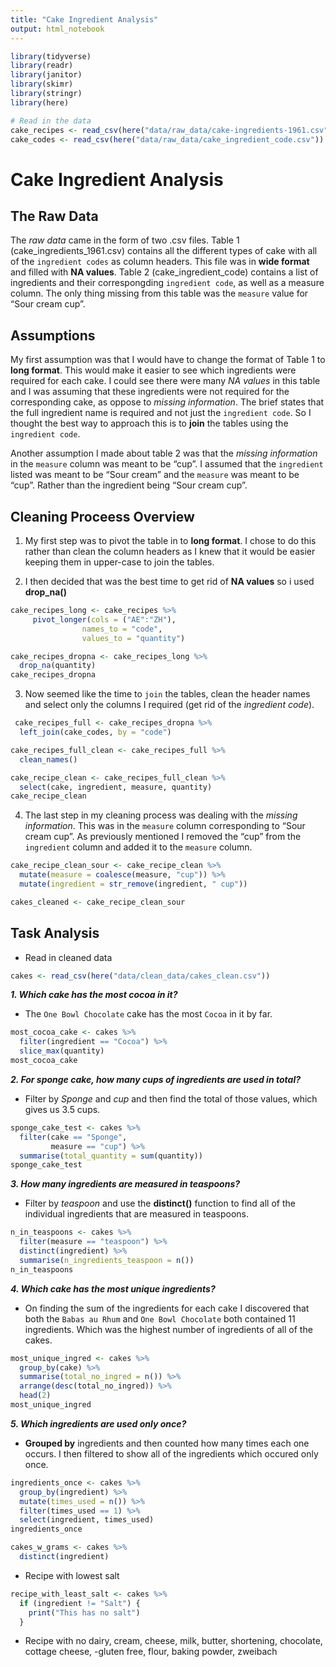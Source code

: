 ```yaml
---
title: "Cake Ingredient Analysis"
output: html_notebook
---
```


```r
library(tidyverse)
library(readr)
library(janitor)
library(skimr)
library(stringr)
library(here)
```


```r
# Read in the data
cake_recipes <- read_csv(here("data/raw_data/cake-ingredients-1961.csv"))
cake_codes <- read_csv(here("data/raw_data/cake_ingredient_code.csv"))
```

# Cake Ingredient Analysis

## The Raw Data

The *raw data* came in the form of two .csv files. Table 1 (cake_ingredients_1961.csv)  contains all the different types of cake with all of the `ingredient codes` as column headers. This file was in __wide format__ and filled with **NA values**. Table 2 (cake_ingredient_code) contains a list of ingredients and their correspongding `ingredient code`, as well as a measure column. The only thing missing from this table was the `measure` value for "Sour cream cup".

## Assumptions

My first assumption was that I would have to change the format of Table 1 to __long format__. This would make it easier to see which ingredients were required for each cake. I could see there were many _NA values_ in this table and I was assuming that these ingredients were not required for the corresponding cake, as oppose to *missing information*. The brief states that the full ingredient name is required and not just the `ingredient code`. So I thought the best way to approach this is to **join** the tables using the `ingredient code`. 

Another assumption I made about table 2 was that the *missing information* in the `measure` column was meant to be "cup". I assumed that the `ingredient` listed was meant to be "Sour cream" and the `measure` was meant to be "cup". Rather than the ingredient being "Sour cream cup".


## Cleaning Proceess Overview

1. My first step was to pivot the table in to __long format__. I chose to do this rather than clean the column headers as I knew that it would be easier keeping them in upper-case to join the tables.

2. I then decided that was the best time to get rid of __NA values__ so i used __drop_na()__
```r
cake_recipes_long <- cake_recipes %>%
     pivot_longer(cols = ("AE":"ZH"),
                names_to = "code",
                values_to = "quantity")

cake_recipes_dropna <- cake_recipes_long %>%
  drop_na(quantity)
cake_recipes_dropna
```

3. Now seemed like the time to `join` the tables, clean the header names and select only the columns I required (get rid of the _ingredient code_).
```r
 cake_recipes_full <- cake_recipes_dropna %>%
  left_join(cake_codes, by = "code")

cake_recipes_full_clean <- cake_recipes_full %>%
  clean_names()

cake_recipe_clean <- cake_recipes_full_clean %>%
  select(cake, ingredient, measure, quantity)
cake_recipe_clean
```

4. The last step in my cleaning process was dealing with the *missing information*. This was in the `measure` column corresponding to "Sour cream cup". As previously mentioned I removed the "cup" from the `ingredient` column and added it to the `measure` column.
```r
cake_recipe_clean_sour <- cake_recipe_clean %>%
  mutate(measure = coalesce(measure, "cup")) %>% 
  mutate(ingredient = str_remove(ingredient, " cup"))

cakes_cleaned <- cake_recipe_clean_sour
```

## Task Analysis

- Read in cleaned data
```r
cakes <- read_csv(here("data/clean_data/cakes_clean.csv"))
```

___1. Which cake has the most cocoa in it?___

- The `One Bowl Chocolate` cake has the most `Cocoa` in it by far.
```r
most_cocoa_cake <- cakes %>%
  filter(ingredient == "Cocoa") %>%
  slice_max(quantity)
most_cocoa_cake
```


___2. For sponge cake, how many cups of ingredients are used in total?___

- Filter by _Sponge_ and _cup_ and then find the total of those values, which gives us 3.5 cups.
```r
sponge_cake_test <- cakes %>% 
  filter(cake == "Sponge",
         measure == "cup") %>% 
  summarise(total_quantity = sum(quantity))
sponge_cake_test
```

___3. How many ingredients are measured in teaspoons?___

- Filter by _teaspoon_ and use the **distinct()** function to find all of the individual ingredients that are measured in teaspoons.
```r
n_in_teaspoons <- cakes %>% 
  filter(measure == "teaspoon") %>% 
  distinct(ingredient) %>% 
  summarise(n_ingredients_teaspoon = n())
n_in_teaspoons
```

___4. Which cake has the most unique ingredients?___

- On finding the sum of the ingredients for each cake I discovered that both the `Babas au Rhum` and `One Bowl Chocolate` both contained 11 ingredients. Which was the highest number of ingredients of all of the cakes.
```r
most_unique_ingred <- cakes %>% 
  group_by(cake) %>% 
  summarise(total_no_ingred = n()) %>% 
  arrange(desc(total_no_ingred)) %>% 
  head(2)
most_unique_ingred
```

___5. Which ingredients are used only once?___

- **Grouped by** ingredients and then counted how many times each one occurs. I then filtered to show all of the ingredients which occured only once.
```r
ingredients_once <- cakes %>% 
  group_by(ingredient) %>% 
  mutate(times_used = n()) %>% 
  filter(times_used == 1) %>% 
  select(ingredient, times_used)
ingredients_once
```

```r
cakes_w_grams <- cakes %>% 
  distinct(ingredient) 

```

- Recipe with lowest salt

```r
recipe_with_least_salt <- cakes %>% 
  if (ingredient != "Salt") {
    print("This has no salt")
  }
```


- Recipe with no dairy, cream, cheese, milk, butter, shortening, chocolate, cottage cheese, 
-gluten free, flour, baking powder, zweibach